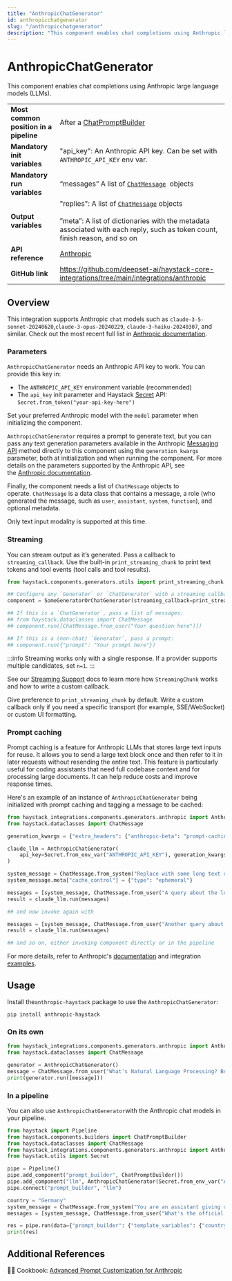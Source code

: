 ```yaml
---
title: "AnthropicChatGenerator"
id: anthropicchatgenerator
slug: "/anthropicchatgenerator"
description: "This component enables chat completions using Anthropic large language models (LLMs)."
---
```


# AnthropicChatGenerator

This component enables chat completions using Anthropic large language models (LLMs).

|  |  |
| --- | --- |
| **Most common position in a pipeline** | After a [ChatPromptBuilder](../builders/chatpromptbuilder.mdx) |
| **Mandatory init variables** | "api_key": An Anthropic API key. Can be set with `ANTHROPIC_API_KEY` env var. |
| **Mandatory run variables** | “messages” A list of [`ChatMessage`](../../concepts/data-classes/chatmessage.mdx)  objects |
| **Output variables** | "replies": A list of [`ChatMessage`](../../concepts/data-classes/chatmessage.mdx)  objects  <br /> <br />”meta”: A list of dictionaries with the metadata associated with each reply, such as token count, finish reason, and so on |
| **API reference** | [Anthropic](/reference/integrations-anthropic) |
| **GitHub link** | https://github.com/deepset-ai/haystack-core-integrations/tree/main/integrations/anthropic |

## Overview

This integration supports Anthropic `chat` models such as `claude-3-5-sonnet-20240620`,`claude-3-opus-20240229`, `claude-3-haiku-20240307`, and similar. Check out the most recent full list in [Anthropic documentation](https://docs.anthropic.com/en/docs/about-claude/models).

### Parameters

`AnthropicChatGenerator` needs an Anthropic API key to work. You can provide this key in:

- The `ANTHROPIC_API_KEY` environment variable (recommended)
- The `api_key` init parameter and Haystack [Secret](../../concepts/secret-management.mdx) API: `Secret.from_token("your-api-key-here")`

Set your preferred Anthropic model with the `model` parameter when initializing the component.

`AnthropicChatGenerator` requires a prompt to generate text, but you can pass any text generation parameters available in the Anthropic [Messaging API](https://docs.anthropic.com/en/api/messages) method directly to this component using the `generation_kwargs` parameter, both at initialization and when running the component. For more details on the parameters supported by the Anthropic API, see the [Anthropic documentation](https://docs.anthropic.com).

Finally, the component needs a list of `ChatMessage` objects to operate. `ChatMessage` is a data class that contains a message, a role (who generated the message, such as `user`, `assistant`, `system`, `function`), and optional metadata.

Only text input modality is supported at this time.

### Streaming

You can stream output as it’s generated. Pass a callback to `streaming_callback`. Use the built-in `print_streaming_chunk` to print text tokens and tool events (tool calls and tool results).

```python
from haystack.components.generators.utils import print_streaming_chunk

## Configure any `Generator` or `ChatGenerator` with a streaming callback
component = SomeGeneratorOrChatGenerator(streaming_callback=print_streaming_chunk)

## If this is a `ChatGenerator`, pass a list of messages:
## from haystack.dataclasses import ChatMessage
## component.run([ChatMessage.from_user("Your question here")])

## If this is a (non-chat) `Generator`, pass a prompt:
## component.run({"prompt": "Your prompt here"})
```

:::info
Streaming works only with a single response. If a provider supports multiple candidates, set `n=1`.
:::

See our [Streaming Support](guides-to-generators/choosing-the-right-generator.mdx#streaming-support) docs to learn more how `StreamingChunk` works and how to write a custom callback.

Give preference to `print_streaming_chunk` by default. Write a custom callback only if you need a specific transport (for example, SSE/WebSocket) or custom UI formatting.

### Prompt caching

Prompt caching is a feature for Anthropic LLMs that stores large text inputs for reuse. It allows you to send a large text block once and then refer to it in later requests without resending the entire text.
This feature is particularly useful for coding assistants that need full codebase context and for processing large documents. It can help reduce costs and improve response times.

Here's an example of an instance of `AnthropicChatGenerator` being initialized with prompt caching and tagging a message to be cached:

```python python
from haystack_integrations.components.generators.anthropic import AnthropicChatGenerator
from haystack.dataclasses import ChatMessage

generation_kwargs = {"extra_headers": {"anthropic-beta": "prompt-caching-2024-07-31"}}

claude_llm = AnthropicChatGenerator(
    api_key=Secret.from_env_var("ANTHROPIC_API_KEY"), generation_kwargs=generation_kwargs
)

system_message = ChatMessage.from_system("Replace with some long text documents, code or instructions")
system_message.meta["cache_control"] = {"type": "ephemeral"}

messages = [system_message, ChatMessage.from_user("A query about the long text for example")]
result = claude_llm.run(messages)

## and now invoke again with

messages = [system_message, ChatMessage.from_user("Another query about the long text etc")]
result = claude_llm.run(messages)

## and so on, either invoking component directly or in the pipeline
```

For more details, refer to Anthropic's [documentation](https://docs.anthropic.com/en/docs/build-with-claude/prompt-caching) and integration [examples](https://github.com/deepset-ai/haystack-core-integrations/tree/main/integrations/anthropic/example).

## Usage

Install the`anthropic-haystack` package to use the `AnthropicChatGenerator`:

```shell
pip install anthropic-haystack
```

### On its own

```python
from haystack_integrations.components.generators.anthropic import AnthropicChatGenerator
from haystack.dataclasses import ChatMessage

generator = AnthropicChatGenerator()
message = ChatMessage.from_user("What's Natural Language Processing? Be brief.")
print(generator.run([message]))
```

### In a pipeline

You can also use `AnthropicChatGenerator`with the Anthropic chat models in your pipeline.

```python
from haystack import Pipeline
from haystack.components.builders import ChatPromptBuilder
from haystack.dataclasses import ChatMessage
from haystack_integrations.components.generators.anthropic import AnthropicChatGenerator
from haystack.utils import Secret

pipe = Pipeline()
pipe.add_component("prompt_builder", ChatPromptBuilder())
pipe.add_component("llm", AnthropicChatGenerator(Secret.from_env_var("ANTHROPIC_API_KEY")))
pipe.connect("prompt_builder", "llm")

country = "Germany"
system_message = ChatMessage.from_system("You are an assistant giving out valuable information to language learners.")
messages = [system_message, ChatMessage.from_user("What's the official language of {{ country }}?")]

res = pipe.run(data={"prompt_builder": {"template_variables": {"country": country}, "template": messages}})
print(res)

```

## Additional References

:cook: Cookbook: [Advanced Prompt Customization for Anthropic](https://haystack.deepset.ai/cookbook/prompt_customization_for_anthropic)

